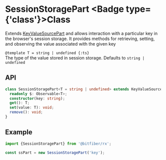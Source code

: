 
# SessionStoragePart <Badge type={'class'}>Class</Badge>

Extends [KeyValueSourcePart](/sources/reference/keyValueSourcePart) and allows interaction with
a particular key in the browser's session storage. It provides methods for retrieving, setting,
and observing the value associated with the given key

`@template T = string | undefined {:ts}`  
The type of the value stored in session storage. Defaults to `string | undefined`

## API

```ts copy
class SessionStoragePart<T = string | undefined> extends KeyValueSourcePart<T> {
  readonly $: Observable<T>;
  constructor(key: string);
  get(): T;
  set(value: T): void;
  remove(): void;
}
```

## Example

```ts copy
import {SessionStoragePart} from '@bitfiber/rx';

const ssPart = new SessionStoragePart('key');
```
